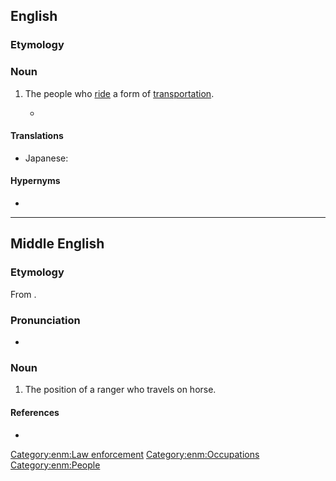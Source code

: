 ==English==
{{wikipedia}}

===Etymology===
{{suffix|en|rider|ship}}

===Noun===
{{en-noun|~}}

# The people who [[ride]] a form of [[transportation]].
#: {{ux|en|The bus company was going bankrupt because their '''ridership''' was too small.}}
#* {{quote-journal|en|date=2019 October 23|author=Philip Haigh|title=Railway reorganisation offers no guarantee of a panacea|journal=Rail|page=57|text=Virgin Trains East Coast failed because '''ridership''' and revenue did not increase as predicted in its bid. It still rose, but not enough to satisfy the deal it had made with [[DfT]]. The result was that Stagecoach and Virgin lost a lot of money.}}

====Translations====
{{trans-top|the people who ride a form of transportation}}
* Japanese: {{t|ja|乗降人員|tr=じょうこうじんいん, jōkōjin'in}}
{{trans-bottom}}

====Hypernyms====
* {{l|en|patronage}}

----

==Middle English==

===Etymology===
From {{af|enm|ryder|-schipe}}.

===Pronunciation===
* {{IPA|enm|/ˈriːdərʃip(ə)/}}

===Noun===
{{head|enm|noun}}

# {{tlb|enm|Late ME|rare}} The position of a ranger who travels on horse.

====References====
* {{R:MED Online|entry=rīdership |pos=n  |id=MED37472 |accessdate=2018-08-08}}

[[Category:enm:Law enforcement]]
[[Category:enm:Occupations]]
[[Category:enm:People]]
